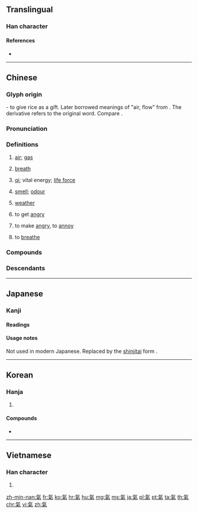 {{also|气|気|炁}}
==Translingual==
{{Han simplified forms|氣|気|气}}

===Han character===
{{Han char|rn=84|rad=气|as=06|sn=10|four=80917|canj=ONFD|ids=⿹气米}}

====References====
* {{Han ref|kx=0599.120|dkj=17059|dj=0990.260|hdz=32011.140|uh=6C23|ud=27683|bh=AEF0|bd=44784}}

----

==Chinese==
{{zh-forms|s=气}}

===Glyph origin===
{{Han compound|气|米|c1=p|c2=s|t2=rice|ls=psc}} - to give rice as a gift. Later borrowed meanings of "air, flow" from {{zh-l|*气}}. The derivative {{zh-l|*餼}} refers to the original word. Compare {{zh-l|乞}}.

===Pronunciation===
{{zh-pron
|m=qì,er=y
|ma=y
|c=hei3
|h=pfs=hi
|md=ké
|mn=khì/khùi
|mn_note=khùi - vernacular, khì - literary
|w=2qi
|mc=y
|oc=y
|cat=n,v
}}

===Definitions===
{{zh-hanzi}}

# [[air]]; [[gas]]
#: {{zh-x|天然氣|natural gas}}
#: {{zh-x|出去 透 透氣！|Go out to breathe fresh '''air'''!}}
#: {{zh-x|輪胎 漏 氣 了。|The tire is leaking '''gas'''.}}
# [[breath]]
#: {{zh-x|喘不過氣 來|to be out of '''breath'''}}
#: {{zh-x|我 會 戰鬥 到 最后 一 口 氣。|I will fight to my last '''breath'''.}}
# {{lb|zh|Chinese philosophy}} [[qi]]; vital energy; [[life force]]
# [[smell]]; [[odour]]
#: {{zh-x|氣味|smell}}
#: {{zh-x|把 廚炊 的 煙火 氣 從 衣服 上 去掉 是 很 難 的。|It is difficult to remove the '''smell''' of cooking from clothes.}}
# [[weather]]
#: {{zh-x|天氣|weather}}
# to get [[angry]]
#: {{zh-x|生氣|to get angry}}
# to make [[angry]], to [[annoy]]
#: {{zh-x|別 氣 我！|Don't '''annoy''' me!}}
# to [[breathe]]

===Compounds===
{{zh-der|氣昂昂|氣泵|氣不打一處來|氣不忿兒|氣不公|氣不過|氣不平|氣沖沖|氣沖牛鬥|氣沖鬥牛|氣沖霄漢|氣喘|氣喘喘|氣喘吁吁|氣窗|氣錘|氣粗|氣墊|氣墊船|氣度|氣短|氣閥|氣氛|氣忿忿|氣憤|氣概|氣割|氣功|氣鼓鼓|氣管|氣管炎|氣貫長虹|氣鍋|氣焊|氣哼哼|氣候|氣呼呼|氣化|氣話|氣火|氣急|氣急敗壞|氣節|氣井|氣撅撅|氣絕|氣厥|氣孔|氣浪|氣類|氣力|氣量|氣流|氣脈|氣門|氣門心|氣悶|氣囊|氣囔囔|氣惱|氣餒|氣逆|氣派|氣泡|氣魄|氣槍|氣球|氣兒不打一處來|氣兒不順|氣人|氣嗓|氣色|氣盛|氣勢|氣勢磅礴|氣勢洶洶|氣數|氣態|氣體|氣田|氣筒|氣頭上|氣團|氣吞山河|氣味|氣溫|氣息|氣息奄奄|氣象|氣象臺|氣象萬千|氣象學|氣象站|氣性|氣洶洶|氣胸|氣咻咻|氣籲籲|氣虛|氣壓|氣壓表|氣眼|氣焰|氣宇|氣運|氣韻|氣質|氣壯山河|一氣|下氣|中氣|串氣|丹氣|二氣|人氣|仙氣|任氣|伏氣|佳氣|使氣|俗氣|俠氣|傲氣|傷氣|傻氣|元氣|充氣|光氣|六氣|冷氣|凶氣|出氣|劍氣|力氣|勇氣|動氣|匠氣|厭氣|受氣|口氣|可氣|吁氣|合氣|同氣|名氣|吐氣|吞氣|吭氣|吷氣|吸氣|呼氣|和氣|咽氣|哈氣|唼氣|喘氣|喜氣|喪氣|嘆氣|嘔氣|噴氣|噫氣|噯氣|嚥氣|四氣|土氣|士氣|壯氣|夜氣|大氣|天氣|失氣|奪氣|女氣|好氣|妖氣|嬌氣|孩氣|官氣|客氣|寒氣|寶氣|導氣|小氣|屏氣|岔氣|嵐氣|布氣|帥氣|廢氣|引氣|彆氣|形氣|御氣|心氣|志氣|忿氣|怒氣|性氣|怨氣|息氣|悔氣|悶氣|惡氣|惹氣|意氣|愚氣|愜氣|憋氣|戾氣|手氣|才氣|打氣|抖氣|捯氣|排氣|掛氣|揚氣|換氣|撒氣|攮氣|放氣|文氣|斷氣|日氣|星氣|春氣|時氣|晦氣|景氣|暑氣|暖氣|暮氣|曝氣|有氣|服氣|朔氣|望氣|朝氣|村氣|根氣|梯氣|歎氣|正氣|殺氣|毆氣|毒氣|民氣|氡氣|氣分|氣命|氣喪|氣噎|氣圈|氣塞|氣夯|氣強|氣忿|氣拍|氣旋|氣根|氣樓|氣歇|氣死|氣母|氣毬|氣沮|氣海|氣湊|氣煤|氣爆|氣盡|氣禁|氣索|氣結|氣胞|氣腔|氣腹|氣艇|氣苦|氣蠱|氣血|氣誼|氣賭|氣道|氣銲|氣骨|氣高|氣鬱|氣鼓|氧氣|氨氣|氫氣|氯氣|水氣|沒氣|沴氣|油氣|沼氣|洋氣|洩氣|流氣|浩氣|浮氣|消氣|涼氣|淑氣|淘氣|淫氣|清氣|溼氣|滯氣|漏氣|潮氣|濁氣|灝氣|火氣|煞氣|煤氣|蒸氣|熱氣|爭氣|爽氣|牛氣|狂氣|狗氣|獃氣|獄氣|王氣|理氣|瑞氣|生氣|疝氣|疫氣|痰氣|瘴氣|癖氣|發氣|白氣|益氣|盛氣|真氣|短氣|硬氣|神氣|福氣|秀氣|秋氣|稚氣|稟氣|穢氣|空氣|窮氣|笑氣|節氣|精氣|素氣|紫氣|絕氣|絳氣|義氣|習氣|老氣|聒氣|聲氣|肝氣|背氣|胎氣|脹氣|脾氣|腐氣|腥氣|膽氣|臊氣|臭氣|艾氣|芳氣|英氣|血氣|補氣|解氣|討氣|語氣|調氣|譜氣|豪氣|負氣|財氣|貧氣|貫氣|賭氣|蹩氣|辣氣|辭氣|迂氣|送氣|透氣|逗氣|通氣|進氣|逸氣|遊氣|運氣|過氣|邪氣|鄉氣|重氣|銳氣|鍊氣|閉氣|閒氣|閣氣|闊氣|陰氣|陽氣|雄氣|雲氣|電氣|霉氣|霧氣|霸氣|靈氣|頹氣|顥氣|風氣|食氣|養氣|香氣|馭氣|駐氣|驕氣|骨氣|體氣|鬆氣|鬥氣}}

===Descendants===
{{CJKV||s=気|き|기|khí}}

{{zh-cat|Elementary|Intermediate}}

----

==Japanese==

===Kanji===
{{ja-kanji|grade=|rs=气06|style=ky|shin=気}}

====Readings====
{{ja-readings
|goon=[[け]] (ke)
|kanon=[[き]] (ki)
|kun={{qualifier|rare}} [[いき]] (iki)
}}

====Usage notes====
Not used in modern Japanese. Replaced by the [[新字体#Japanese|shinjitai]] form {{m|ja|気}}.

----

==Korean==

===Hanja===
{{ko-hanja|hangeul=기|eumhun=|mr=ki|y=ki}}

# {{defn|lang=ko|sort=气06}}

====Compounds====
* {{l|ko|感氣|tr=[[감기]], gamgi}}

----

==Vietnamese==

===Han character===
{{vi-hantu|[[khí]]|rs=气06}}

# {{defn|lang=vi|sort=气06}}

[[zh-min-nan:氣]]
[[fr:氣]]
[[ko:氣]]
[[hr:氣]]
[[hu:氣]]
[[mg:氣]]
[[ms:氣]]
[[ja:氣]]
[[pl:氣]]
[[pt:氣]]
[[ta:氣]]
[[th:氣]]
[[chr:氣]]
[[vi:氣]]
[[zh:氣]]